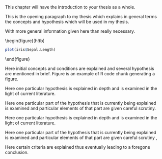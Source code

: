 \refsection
\chapter{GENERAL INTRODUCTION}

\label{general_intro}

This chapter will have the introduction to your thesis as a whole.

This is the opening paragraph to my thesis which
explains in general terms the concepts and hypothesis
which will be used in my thesis.

With more general information given here than really
necessary.

\begin{figure}[h!tb] \centering
```r
plot(iris$Sepal.Length)
```

\isucaption{Example of Rmarkdown based code chunk that includes R code}
\label{code_figure}
\end{figure}

\section{Overview}

Here initial concepts and conditions are explained and
several hypothesis are mentioned in brief. Figure \ref{code_figure} is an example of R code chunk generating a figure.

\subsection{Hypothesis}

Here one particular hypothesis is explained in depth
and is examined in the light of current literature.

\subsubsection{Parts of the hypothesis}

Here one particular part of the hypothesis that is 
currently being explained is examined and particular
elements of that part are given careful scrutiny.

<!-- Below \subsubsection -->
<!-- Sectional commands: \paragraph and \subparagraph may also be used -->

\subsection{Second Hypothesis}

Here one particular hypothesis is explained in depth
and is examined in the light of current literature.

\subsubsection{Parts of the second hypothesis}

Here one particular part of the hypothesis that is 
currently being explained is examined and particular
elements of that part are given careful scrutiny
\cite{allen}, \cite{bruner}

<!-- \cite{prime-number-theorem} abcd.  -->

\section{Criteria Review}

Here certain criteria are explained thus eventually
leading to a foregone conclusion.

\section{References}
\printbibliography[heading=none, section=1]
\endrefsection



